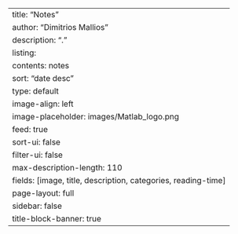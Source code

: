 ---
title: "Notes"
author: "Dimitrios Mallios"
description: "."
listing:
  contents: notes
  sort: "date desc"
  type: default
  image-align: left
  image-placeholder: images/Matlab_logo.png
  feed: true
  sort-ui: false
  filter-ui: false
  max-description-length: 110
  fields: [image, title, description, categories, reading-time]
page-layout: full
sidebar: false
title-block-banner: true
---